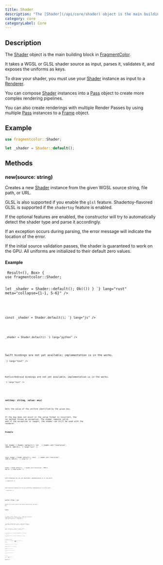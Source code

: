 ```yaml
---
title: Shader
description: "The [Shader](/api/core/shader) object is the main building block in [FragmentColor](https://fragmentcolor.org)."
category: core
categoryLabel: Core
---
```



## Description

The [Shader](/api/core/shader) object is the main building block in [FragmentColor](https://fragmentcolor.org).

It takes a WGSL or GLSL shader source as input, parses it, validates it, and exposes the uniforms as keys.

To draw your shader, you must use your [Shader](/api/core/shader) instance as input to a [Renderer](/api/core/renderer).

You can compose [Shader](/api/core/shader) instances into a [Pass](/api/core/pass) object to create more complex rendering pipelines.

You can also create renderings with multiple Render Passes by using multiple [Pass](/api/core/pass) instances to a [Frame](/api/core/frame) object.

## Example

```rust
use fragmentcolor::Shader;

let _shader = Shader::default();
```

## Methods

### new(source: string)

Creates a new [Shader](/api/core/shader) instance from the given WGSL source string, file path, or URL.

GLSL is also supported if you enable the `glsl` feature.
Shadertoy-flavored GLSL is supported if the `shadertoy` feature is enabled.

If the optional features are enabled, the constructor will try to automatically
detect the shader type and parse it accordingly.

If an exception occurs during parsing, the error message will indicate the location of the error.

If the initial source validation passes, the shader is guaranteed to work on the GPU. All uniforms are initialized to their default zero values.

#### Example

<Tabs>

<TabItem label="Rust">
<Code
code={`
fn main() -> Result<(), Box<dyn std::error::Error>> {
use fragmentcolor::Shader;

let _shader = Shader::default();
Ok(())
}
`}
lang="rust" meta="collapse={1-1, 5-6}"
/>

</TabItem>

<TabItem label="JavaScript">
<Code
code={`

const _shader = Shader.default();
`}
lang="js"
/>

</TabItem>

<TabItem label="Python">
<Code
code={`
from fragmentcolor import Shader

_shader = Shader.default()
`}
lang="python"
/>

</TabItem>

<TabItem label="Swift">
<Aside type="caution" title="Work in progress">Swift bindings are not yet available; implementation is in the works.</Aside>
<Code
code={`
// Swift placeholder â bindings WIP

`}
lang="text"
/>

</TabItem>

<TabItem label="Kotlin">
<Aside type="caution" title="Work in progress">Kotlin/Android bindings are not yet available; implementation is in the works.</Aside>
<Code
code={`
// Kotlin placeholder â bindings WIP

`}
lang="text"
/>

</TabItem>

</Tabs>

### set(key: string, value: any)

Sets the value of the uniform identified by the given key.

If the key does not exist or the value format is incorrect, the `set` method throws an exception. The shader remains valid, and if the exception is caught, the shader can still be used with the renderer.

#### Example

<Tabs>

<TabItem label="Rust">
<Code
code={`
use fragmentcolor::Shader;

let shader = Shader::default();
let _ = shader.set("resolution", [800.0, 600.0]);
`}
lang="rust"
/>

</TabItem>

<TabItem label="JavaScript">
<Code
code={`

const shader = Shader.default();
const _ = shader.set("resolution", [800.0, 600.0]);
`}
lang="js"
/>

</TabItem>

<TabItem label="Python">
<Code
code={`
from fragmentcolor import Shader

shader = Shader.default()
_ = shader.set("resolution", [800.0, 600.0])
`}
lang="python"
/>

</TabItem>

<TabItem label="Swift">
<Aside type="caution" title="Work in progress">Swift bindings are not yet available; implementation is in the works.</Aside>
<Code
code={`
// Swift placeholder â bindings WIP

`}
lang="text"
/>

</TabItem>

<TabItem label="Kotlin">
<Aside type="caution" title="Work in progress">Kotlin/Android bindings are not yet available; implementation is in the works.</Aside>
<Code
code={`
// Kotlin placeholder â bindings WIP

`}
lang="text"
/>

</TabItem>

</Tabs>

### get(key: string) -&gt; any

Returns the current value of the uniform identified by the given key.

#### Example

<Tabs>

<TabItem label="Rust">
<Code
code={`
use fragmentcolor::Shader;

let shader = Shader::default();
let _ = shader.set("resolution", [800.0, 600.0]);
let _res: Result<[f32; 2], _> = shader.get("resolution");
`}
lang="rust"
/>

</TabItem>

<TabItem label="JavaScript">
<Code
code={`

const shader = Shader.default();
const _ = shader.set("resolution", [800.0, 600.0]);
const _res = shader.get("resolution");
`}
lang="js"
/>

</TabItem>

<TabItem label="Python">
<Code
code={`
from fragmentcolor import Shader

shader = Shader.default()
_ = shader.set("resolution", [800.0, 600.0])
_res = shader.get("resolution")
`}
lang="python"
/>

</TabItem>

<TabItem label="Swift">
<Aside type="caution" title="Work in progress">Swift bindings are not yet available; implementation is in the works.</Aside>
<Code
code={`
// Swift placeholder â bindings WIP

`}
lang="text"
/>

</TabItem>

<TabItem label="Kotlin">
<Aside type="caution" title="Work in progress">Kotlin/Android bindings are not yet available; implementation is in the works.</Aside>
<Code
code={`
// Kotlin placeholder â bindings WIP

`}
lang="text"
/>

</TabItem>

</Tabs>

### list_uniforms() -&gt; [string]

Returns a list of all uniform names in the [Shader](/api/core/shader) (excluding struct fields).

#### Example

<Tabs>

<TabItem label="Rust">
<Code
code={`
use fragmentcolor::Shader;

let shader = Shader::default();
let _list = shader.list_uniforms();
`}
lang="rust"
/>

</TabItem>

<TabItem label="JavaScript">
<Code
code={`

const shader = Shader.default();
const _list = shader.listUniforms();
`}
lang="js"
/>

</TabItem>

<TabItem label="Python">
<Code
code={`
from fragmentcolor import Shader

shader = Shader.default()
_list = shader.list_uniforms()
`}
lang="python"
/>

</TabItem>

<TabItem label="Swift">
<Aside type="caution" title="Work in progress">Swift bindings are not yet available; implementation is in the works.</Aside>
<Code
code={`
// Swift placeholder â bindings WIP

`}
lang="text"
/>

</TabItem>

<TabItem label="Kotlin">
<Aside type="caution" title="Work in progress">Kotlin/Android bindings are not yet available; implementation is in the works.</Aside>
<Code
code={`
// Kotlin placeholder â bindings WIP

`}
lang="text"
/>

</TabItem>

</Tabs>

### list_keys() -&gt; [string]

Returns a list of all keys in the [Shader](/api/core/shader), including uniform names and struct fields using the dot notation.

#### Example

<Tabs>

<TabItem label="Rust">
<Code
code={`
use fragmentcolor::Shader;

let shader = Shader::default();
let _keys = shader.list_keys();
`}
lang="rust"
/>

</TabItem>

<TabItem label="JavaScript">
<Code
code={`

const shader = Shader.default();
const _keys = shader.listKeys();
`}
lang="js"
/>

</TabItem>

<TabItem label="Python">
<Code
code={`
from fragmentcolor import Shader

shader = Shader.default()
_keys = shader.list_keys()
`}
lang="python"
/>

</TabItem>

<TabItem label="Swift">
<Aside type="caution" title="Work in progress">Swift bindings are not yet available; implementation is in the works.</Aside>
<Code
code={`
// Swift placeholder â bindings WIP

`}
lang="text"
/>

</TabItem>

<TabItem label="Kotlin">
<Aside type="caution" title="Work in progress">Kotlin/Android bindings are not yet available; implementation is in the works.</Aside>
<Code
code={`
// Kotlin placeholder â bindings WIP

`}
lang="text"
/>

</TabItem>

</Tabs>
